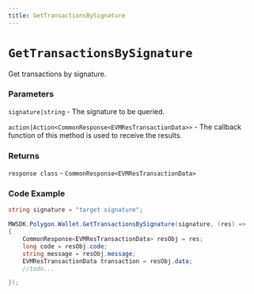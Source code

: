 ```yaml
---
title: GetTransactionsBySignature
---
```


# `GetTransactionsBySignature`

Get transactions by signature.
### Parameters
`signature|string` - The signature to be queried.

`action|Action<CommonResponse<EVMResTransactionData>>` - The callback function of this method is used to receive the results.

### Returns
`response class` - `CommonResponse<EVMResTransactionData>`

### Code Example
```csharp
string signature = "target signature";

MWSDK.Polygon.Wallet.GetTransactionsBySignature(signature, (res) =>
{
    CommonResponse<EVMResTransactionData> resObj = res;
    long code = resObj.code;
    string message = resObj.message;
    EVMResTransactionData transaction = resObj.data;
    //todo...

});
```